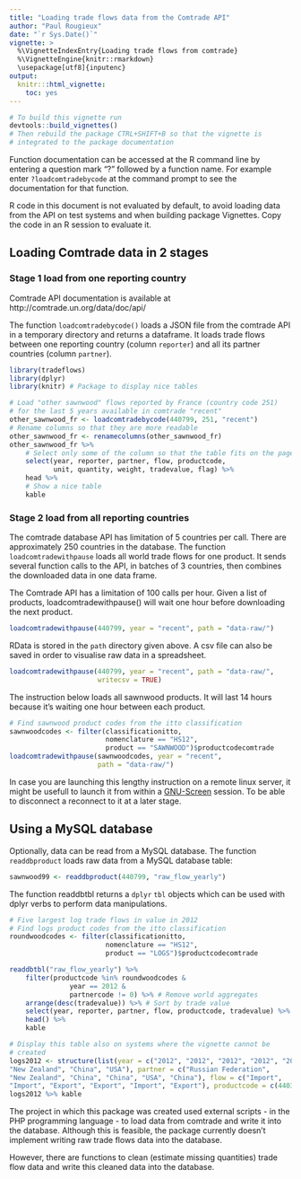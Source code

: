 ```yaml
---
title: "Loading trade flows data from the Comtrade API"
author: "Paul Rougieux"
date: "`r Sys.Date()`"
vignette: >
  %\VignetteIndexEntry{Loading trade flows from comtrade}
  %\VignetteEngine{knitr::rmarkdown}
  \usepackage[utf8]{inputenc}
output:
  knitr:::html_vignette:
    toc: yes
---
```

```r
# To build this vignette run 
devtools::build_vignettes()
# Then rebuild the package CTRL+SHIFT+B so that the vignette is 
# integrated to the package documentation
```

Function documentation can be accessed at the R 
command line by entering a question mark "?"
followed by a function name. 
For example enter `?loadcomtradebycode` at the command prompt to see
the documentation for that function.

R code in this document is not evaluated by default, to avoid loading data from the API on test systems and when building package Vignettes. Copy the code in an R session to evaluate it.

## Loading Comtrade data in 2 stages
### Stage 1 load from one reporting country 
Comtrade API documentation is available at http://comtrade.un.org/data/doc/api/

The function `loadcomtradebycode()` loads a JSON file 
from the comtrade API in a temporary directory and returns a dataframe.
It loads trade flows between one reporting country (column `reporter`) and all its partner countries (column `partner`).
```r
library(tradeflows)
library(dplyr)
library(knitr) # Package to display nice tables

# Load "other sawnwood" flows reported by France (country code 251) 
# for the last 5 years available in comtrade "recent"
other_sawnwood_fr <- loadcomtradebycode(440799, 251, "recent")
# Rename columns so that they are more readable
other_sawnwood_fr <- renamecolumns(other_sawnwood_fr)
other_sawnwood_fr %>% 
    # Select only some of the column so that the table fits on the page
    select(year, reporter, partner, flow, productcode,
           unit, quantity, weight, tradevalue, flag) %>%
    head %>%
    # Show a nice table
    kable    
```

### Stage 2 load from all reporting countries
The comtrade database API has limitation of 5 countries per call.
There are approximately 250 countries in the database.
The function `loadcomtradewithpause` loads all world trade flows
for one product. It sends several function calls to the API, in batches of 3 countries, then combines the downloaded data in one data frame.

The Comtrade API has a limitation of 100 calls per hour.
Given a list of products, loadcomtradewithpause() 
will wait one hour before downloading the next product.

```r
loadcomtradewithpause(440799, year = "recent", path = "data-raw/")
```

RData is stored in the  `path` directory given above.
A csv file can also be saved in order to visualise raw data in a spreadsheet. 
```r
loadcomtradewithpause(440799, year = "recent", path = "data-raw/",
                      writecsv = TRUE)
```

The instruction below loads all sawnwood products. It will last 14 hours because it's waiting one hour between each product. 
```r
# Find sawnwood product codes from the itto classification
sawnwoodcodes <- filter(classificationitto, 
                        nomenclature == "HS12",
                        product == "SAWNWOOD")$productcodecomtrade
loadcomtradewithpause(sawnwoodcodes, year = "recent", 
                      path = "data-raw/")
```

In case you are launching this lengthy instruction 
on a remote linux server,
it might be usefull to launch it from within a 
[GNU-Screen](http://www.gnu.org/software/screen/manual/screen.html) 
session. To be able to disconnect a reconnect to it at a later stage.


## Using a MySQL database
Optionally, data can be read from a MySQL database. 
The function `readdbproduct` loads raw data from a 
MySQL database table:
```r
sawnwood99 <- readdbproduct(440799, "raw_flow_yearly")
```

The function  readdbtbl returns a `dplyr` `tbl` objects
which can be used with dplyr verbs to perform data manipulations.
```r
# Five largest log trade flows in value in 2012
# Find logs product codes from the itto classification
roundwoodcodes <- filter(classificationitto, 
                        nomenclature == "HS12",
                        product == "LOGS")$productcodecomtrade

readdbtbl("raw_flow_yearly") %>%
    filter(productcode %in% roundwoodcodes &
               year == 2012 &
               partnercode != 0) %>% # Remove world aggregates
    arrange(desc(tradevalue)) %>% # Sort by trade value
    select(year, reporter, partner, flow, productcode, tradevalue) %>%
    head() %>%
    kable
```

```r
# Display this table also on systems where the vignette cannot be 
# created
logs2012 <- structure(list(year = c("2012", "2012", "2012", "2012", "2012", "2012"), reporter = c("China", "China", "Russian Federation", 
"New Zealand", "China", "USA"), partner = c("Russian Federation", 
"New Zealand", "China", "China", "USA", "China"), flow = c("Import", 
"Import", "Export", "Export", "Import", "Export"), productcode = c(440320, 440320, 440320, 440320, 440320, 440320), tradevalue = c(1394408301, 1103088193, 1000281108, 847521843, 601848451, 569742376)), .Names = c("year", "reporter", "partner", "flow", "productcode", "tradevalue"), row.names = c(NA, -6L), class = "data.frame")
logs2012 %>% kable
```


The project in which this package was created 
used external scripts - in the PHP programming language -
to load data from comtrade and write it into the database. 
Although this is feasible, the package currently
doesn't implement writing raw trade flows data 
into the database.

However, there are functions to clean (estimate missing quantities) trade flow data and write this cleaned data into the database.
